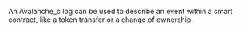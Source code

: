 An Avalanche_c log can be used to describe an event within a smart contract, like a token transfer or a change of ownership.